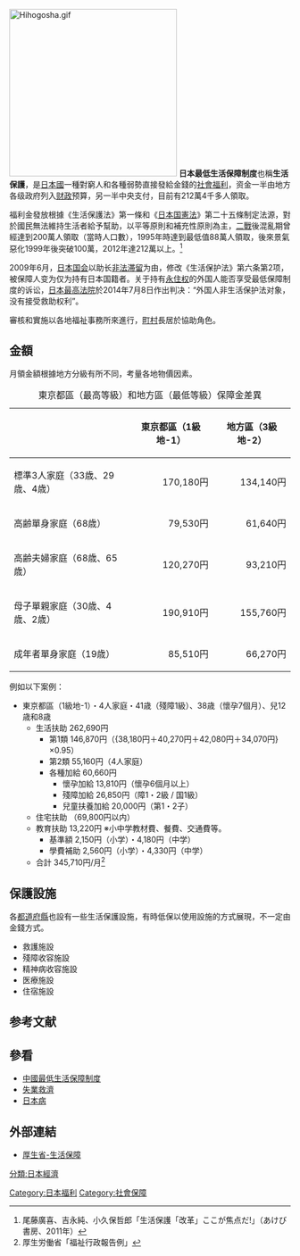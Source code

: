 [[File:Hihogosha.gif|300px]]
'''日本最低生活保障制度'''也稱'''生活保護'''，是[[日本國|日本國]]一種對窮人和各種弱勢直接發給金錢的[[社會福利|社會福利]]，资金一半由地方各级政府列入[[财政|财政]]预算，另一半中央支付，目前有212萬4千多人領取。

福利金發放根據《生活保護法》第一條和《[[日本国憲法|日本国憲法]]》第二十五條制定法源，對於國民無法維持生活者給予幫助，以平等原則和補充性原則為主，[[二戰|二戰]]後混亂期曾經達到200萬人領取（當時人口數），1995年時達到最低值88萬人領取，後來景氣惡化1999年後突破100萬，2012年達212萬以上。<ref>尾藤廣喜、吉永純、小久保哲郎「生活保護「改革」ここが焦点だ!」（あけび書房、2011年）</ref>

2009年6月，[[日本国会|日本国会]]以助长[[非法移民|非法滞留]]为由，修改《生活保护法》第六条第2项，被保障人变为仅为持有日本国籍者。关于持有[[永住权|永住权]]的外国人能否享受最低保障制度的诉讼，[[日本最高法院|日本最高法院]]於2014年7月8日作出判决：“外国人非生活保护法对象，没有接受救助权利”。

審核和實施以各地福祉事務所來進行，[[町|町]][[村|村]]長居於協助角色。

==金額==
月領金額根據地方分級有所不同，考量各地物價因素。

{| class="wikitable"
|+ 東京都區（最高等級）和地方區（最低等級）保障金差異
|-
! !! 東京都區（1級地-1） !! 地方區（3級地-2）
|-
! 標準3人家庭（33歳、29歳、4歳）
| style="text-align:right"| 170,180円 || style="text-align:right"| 134,140円
|-
! 高齢單身家庭（68歳）
| style="text-align:right"| 79,530円 || style="text-align:right"| 61,640円
|-
! 高齢夫婦家庭（68歳、65歳）
| style="text-align:right"| 120,270円 || style="text-align:right"| 93,210円
|-
! 母子單親家庭（30歳、4歳、2歳）
| style="text-align:right"| 190,910円 || style="text-align:right"| 155,760円
|-
! 成年者單身家庭（19歳）
| style="text-align:right"| 85,510円 || style="text-align:right"| 66,270円
|}

例如以下案例：
* 東京都區（1級地-1）・4人家庭・41歳（殘障1級）、38歳（懷孕7個月）、兒12歳和8歳
** 生活扶助 262,690円
*** 第1類 146,870円（{38,180円＋40,270円＋42,080円＋34,070円}×0.95）
*** 第2類 55,160円（4人家庭）
*** 各種加給 60,660円
**** 懷孕加給 13,810円（懷孕6個月以上）
**** 殘障加給 26,850円（障1・2級 / 国1級）
**** 兒童扶養加給 20,000円（第1・2子）
** 住宅扶助 （69,800円以内）
** 教育扶助 13,220円 ※小中学教材費、餐費、交通費等。
*** 基準額 2,150円（小学）・4,180円（中学）
*** 學費補助 2,560円（小学）・4,330円（中学）
**合計 345,710円/月<ref> 厚生労働省「福祉行政報告例」</ref>

==保護設施==
各[[都道府縣|都道府縣]]也設有一些生活保護設施，有時低保以使用設施的方式展現，不一定由金錢方式。
*救護施設
*殘障收容施設
*精神病收容施設
*医療施設
*住宿施設

==参考文献==
{{reflist}}

==參看==
*[[中國最低生活保障制度|中國最低生活保障制度]]
*[[失業救濟|失業救濟]]
*[[日本病|日本病]]

==外部連結==
*[http://www.mhlw.go.jp/seisakunitsuite/bunya/hukushi_kaigo/seikatsuhogo/seikatuhogo/index.html 厚生省-生活保障] {{Wayback|url=http://www.mhlw.go.jp/seisakunitsuite/bunya/hukushi_kaigo/seikatsuhogo/seikatuhogo/index.html |date=20130912025848 }}

[[Category:日本福利|Category:日本福利]]
[[分類:日本經濟|分類:日本經濟]]
[[Category:社會保障|Category:社會保障]]